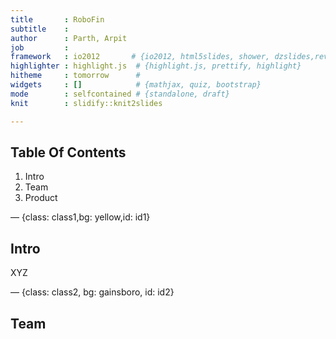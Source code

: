 ---
title       : RoboFin
subtitle    : 
author      : Parth, Arpit
job         : 
framework   : io2012       # {io2012, html5slides, shower, dzslides,revealjs,impressjs ...}
highlighter : highlight.js  # {highlight.js, prettify, highlight}
hitheme     : tomorrow      # 
widgets     : []            # {mathjax, quiz, bootstrap}
mode        : selfcontained # {standalone, draft}
knit        : slidify::knit2slides

--- 

## Table Of Contents

1. Intro
2. Team
3. Product

---  {class: class1,bg: yellow,id: id1}

## Intro

XYZ

--- {class: class2, bg: gainsboro, id: id2}

## Team


